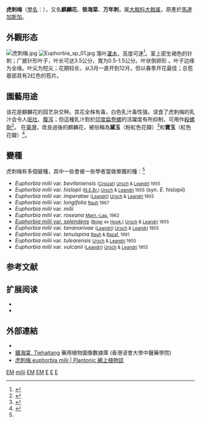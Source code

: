 {{Speciesbox
| status = DD
| status_system = IUCN3.1
| image = Euphorbia Milii flowers.jpg
| image2 = Christ thorn flowers in full bloom, with new leaves emerging.jpg
| image2_caption = 
| genus = Euphorbia
| species = milii
| authority  = [[Charles_des_Moulins|Des Moul.]]
}}

'''虎刺梅'''（[[學名|學名]]：{{lang|la|'''''Euphorbia milii'''''}}），又名'''麒麟花'''、'''铁海棠'''、'''万年刺'''，属[[大戟科|大戟科]][[大戟属|大戟属]]，原產於[[馬達加斯加|馬達加斯加]]。

==外觀形态==
[[File:虎刺梅.jpg|thumb]]
[[File:Euphorbia_sp_01.jpg|thumb]]
落叶[[灌木|灌木]]，高度可達{{convert|1.8|m|0|abbr=on}}<ref name="rhs">{{cite book | editor = Huxley, A. | date = 1992 | title = New RHS Dictionary of Gardening | isbn = 0-333-47494-5}}</ref>。茎上密生褐色的针刺；广披针形叶子，叶长可达3.5公分，寬为0.5-1.5公分。叶状倒卵形 。叶子边缘为全缘。叶尖为短尖；花期较长，从3月一直开到12月，但以春季开花最佳；总苞基部具有2红色的苞片。

==園藝用途==
该花是麒麟花的园艺杂交种。其花全株有毒，白色乳汁毒性强。误食了虎刺梅的乳汁会令人[[呕吐|呕吐]]、[[腹泻|腹泻]]；但這種乳汁對於[[印度扁卷螺|印度扁卷螺]]的活躍度有所抑制，可用作[[殺螺劑|殺螺劑]]<ref>{{Cite journal | last1 = Sermsart | first1 = B. | last2 = Sripochang | first2 = S. | last3 = Suvajeejarun | first3 = T. | last4 = Kiatfuengfoo | first4 = R. | title = The molluscicidal activities of some Euphorbia milii hybrids against the snail Indoplanorbis exustus | journal = The Southeast Asian journal of tropical medicine and public health | volume = 36 Suppl 4 | pages = 192–195 | year = 2005 | pmid = 16438208 | url = http://www.tm.mahidol.ac.th/seameo/2005_36_spp4/36sup4_192.pdf | format = [[PDF|PDF]] | language = en | deadurl = yes | archiveurl = https://web.archive.org/web/20110724015430/http://www.tm.mahidol.ac.th/seameo/2005_36_spp4/36sup4_192.pdf | archivedate = 2011-07-24 | access-date = 2016-10-25 }}</ref>。
在[[臺灣|臺灣]]，改良過後的麒麟花，被俗稱為'''黛玉'''（粉紅色花瓣）<ref>{{cite web|url=http://appsis.tss.gov.tw/content/service/category_content.aspx?c=2&sid=1990|title=台灣現有流通品種 麒麟花 黛玉|date=2016-04-27|work=亞太植物種苗產業服務資訊平台|access-date=2017-12-06|archive-url=https://web.archive.org/web/20171207013300/http://appsis.tss.gov.tw/content/service/category_content.aspx?c=2&sid=1990|archive-date=2017-12-07|dead-url=yes}}</ref>和'''寶玉'''（紅色花瓣）<ref>{{cite web|url=http://appsis.tss.gov.tw/content/service/category_content.aspx?c=2&sid=1989|title=台灣現有流通品種 麒麟花 寶玉|date=2016-04-27|work=亞太植物種苗產業服務資訊平台|access-date=2017-12-06|archive-url=https://web.archive.org/web/20171207013439/http://appsis.tss.gov.tw/content/service/category_content.aspx?c=2&sid=1989|archive-date=2017-12-07|dead-url=yes}}</ref>。

==變種==
虎刺梅有多個變種，其中一些會被一些學者當做單獨的種：<ref name="rhs"/>

*''Euphorbia milii'' var. ''bevilaniensis'' <small> ([[Léon_Croizat|Croizat]]) [[Eugène_Ursch|Ursch]] & [[Jacques_Désiré_Leandri|Leandri]] 1955</small>
*''Euphorbia milii'' var. ''hislopii'' <small> ([[Nicholas_Edward_Brown|N.E.Br.]]) [[Eugène_Ursch|Ursch]] & [[Jacques_Désiré_Leandri|Leandri]] 1955</small> (syn. ''E. hislopii'')
*''Euphorbia milii'' var. ''imperatae'' <small> ([[Jacques_Désiré_Leandri|Leandri]]) [[Eugène_Ursch|Ursch]] & [[Jacques_Désiré_Leandri|Leandri]] 1955</small>
*''Euphorbia milii'' var. ''longifolia'' <small> [[Werner_Rauh|Rauh]] 1967</small>
*''Euphorbia milii'' var. ''milii''
*''Euphorbia milii'' var. ''roseana'' <small> [[Marn.-Lap.|Marn.-Lap.]] 1962</small>
*[[Euphorbia_milii_var._splendens|''Euphorbia milii'' var. ''splendens'']] <small> ([[Wenceslas_Bojer|Bojer]] ex [[William_Jackson_Hooker|Hook.]]) [[Eugène_Ursch|Ursch]] & [[Jacques_Désiré_Leandri|Leandri]] 1955</small>
*''Euphorbia milii'' var. ''tananarivae'' <small> ([[Jacques_Désiré_Leandri|Leandri]]) [[Eugène_Ursch|Ursch]] & [[Jacques_Désiré_Leandri|Leandri]] 1955</small>
*''Euphorbia milii'' var. ''tenuispina'' <small> [[Werner_Rauh|Rauh]] & [[A._Razafindratsira_fl.|Razaf.]] 1991</small>
*''Euphorbia milii'' var. ''tulearensis'' <small> [[Eugène_Ursch|Ursch]] & [[Jacques_Désiré_Leandri|Leandri]] 1955</small>
*''Euphorbia milii'' var. ''vulcanii'' <small> ([[Jacques_Désiré_Leandri|Leandri]]) [[Eugène_Ursch|Ursch]] & [[Jacques_Désiré_Leandri|Leandri]] 1955</small>

==参考文献==
{{reflist}}
== 扩展阅读 ==

* {{TaiBNET| zh=麒麟花 | id=418322 | binomial=Euphorbia milii | authority=Desm. | var= | accessdate=2013-01-24}}
* {{CPNI| zh=铁海棠 | id=221-20106 | binomial=Euphorbia milii | authority=Des Moul. | var= | accessdate=2013-01-18}}

==外部連結==
* {{wikispecies-inline|Euphorbia milii|麒麟花}}
*[http://libproject.hkbu.edu.hk/was40/detail?lang=ch&channelid=1288&searchword=herb_id=D00904 鐵海棠, Tiehaitang] {{Wayback|url=http://libproject.hkbu.edu.hk/was40/detail?lang=ch&channelid=1288&searchword=herb_id=D00904 |date=20160304203131 }} 藥用植物圖像數據庫 (香港浸會大學中醫藥學院) {{zh-hant}}{{en}}
*[http://www.plantonic.net/zh/atlas/detail/euphorbia-milii.html 虎刺梅 euphorbia milii | Plantonic 網上植物誌] {{Wayback|url=http://www.plantonic.net/zh/atlas/detail/euphorbia-milii.html |date=20160304110306 }}  {{zh-hant}}

{{Commons|Euphorbia milii}}
{{Taxonbar|from=Q148829}}

[[Category:IUCN红色名录数据缺乏物种|EM]]
[[Category:大戟屬|milii]]
[[Category:耐旱植物|EM]]
[[Category:馬達加斯加植物|EM]]
[[Category:有毒植物|E]]
[[Category:多肉植物|E]]
[[Category:園藝植物|E]]
